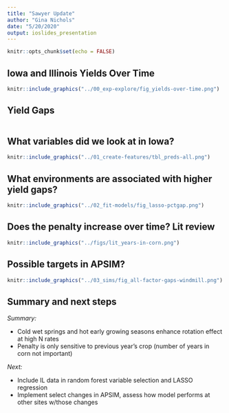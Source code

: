```yaml
---
title: "Sawyer Update"
author: "Gina Nichols"
date: "5/20/2020"
output: ioslides_presentation
---
```


```r
knitr::opts_chunk$set(echo = FALSE)
```

## Iowa and Illinois Yields Over Time

```r
knitr::include_graphics("../00_exp-explore/fig_yields-over-time.png")

```

## Yield Gaps

```r

```


## What variables did we look at in Iowa?

```r
knitr::include_graphics("../01_create-features/tbl_preds-all.png")

```

## What environments are associated with higher yield gaps?

```r
knitr::include_graphics("../02_fit-models/fig_lasso-pctgap.png")

```

## Does the penalty increase over time? Lit review


```r
knitr::include_graphics("../figs/lit_years-in-corn.png")
```


## Possible targets in APSIM?


```r
knitr::include_graphics("../03_sims/fig_all-factor-gaps-windmill.png")

```

## Summary and next steps
*Summary:*

- Cold wet springs and hot early growing seasons enhance rotation effect at high N rates
- Penalty is only sensitive to previous year's crop (number of years in corn not important)

*Next:*

- Include IL data in random forest variable selection and LASSO regression
- Implement select changes in APSIM, assess how model performs at other sites w/those changes